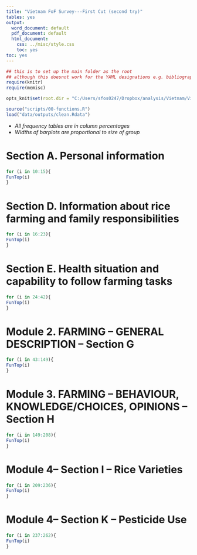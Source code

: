 ```yaml
---
title: "Vietnam FoF Survey---First Cut (second try)"
tables: yes
output:
  word_document: default
  pdf_document: default
  html_document:
    css: ../misc/style.css
    toc: yes
toc: yes
---
```

  
```r
## this is to set up the main folder as the root
## although this doesnot work for the YAML designations e.g. bibliography, css files etc..:(
require(knitr)
require(memisc)

opts_knit$set(root.dir = "C:/Users/sfos0247/Dropbox/analysis/Vietnam/VietnamSurvey")
```


```r
source("scripts/00-functions.R")
load("data/outputs/clean.Rdata")
```  

* *All  frequency tables are in column percentages*
* *Widths of barplots are proportional to size of group*
  
  
# Section A. Personal information


```r
for (i in 10:15){
FunTop(i)
}
```

  
#  Section D. Information about rice farming and family responsibilities 

```r
for (i in 16:23){
FunTop(i)
}
```

# Section E. Health situation and capability to follow farming tasks 
```r
for (i in 24:42){
FunTop(i)
}
```



# Module 2. FARMING – GENERAL DESCRIPTION -- Section G

```r
for (i in 43:149){
FunTop(i)
}
```

# Module 3. FARMING – BEHAVIOUR, KNOWLEDGE/CHOICES, OPINIONS -- Section H

```r
for (i in 149:208){
FunTop(i)
}
```

# Module 4-- Section I – Rice Varieties

```r
for (i in 209:236){
FunTop(i)
}
```

# Module 4-- Section K – Pesticide Use

```r
for (i in 237:262){
FunTop(i)
}
```
<!--
  rmarkdown::render("scripts/r03-first-cut.Rmd", output_format = "html_document", output_dir = "reports")
-->